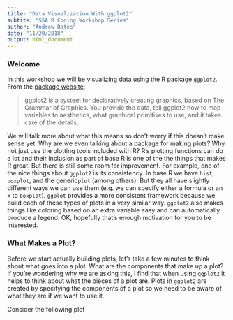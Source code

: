 ```yaml
---
title: "Data Visualization With ggplot2"
subtite: "SSA R Coding Workshop Series"
author: "Andrew Bates"
date: "11/29/2018"
output: html_document
---
```


<!-- NOTE: before going further in this document, click on the "Knit" button above or press ctrl/command + shift + K -->



### Welcome

In this workshop we will be visualizing data using the R package `ggplot2`. From the [package website](https://ggplot2.tidyverse.org):

> ggplot2 is a system for declaratively creating graphics, based on The Grammar of Graphics. You provide the data, tell ggplot2 how to map variables to aesthetics, what graphical primitives to use, and it takes care of the details.

We will talk more about what this means so don't worry if this doesn't make sense yet. Why are we even talking about a package for making plots? Why not just use the plotting tools included with R? R's plotting functions can do a lot and their inclusion as part of base R is one of the the things that makes R great. But there is still some room for improvement. For example, one of the nice things about `ggplot2` is its consistency. In base R we have `hist`, `boxplot`, and the generic`plot` (among others). But they all have slightly different ways we can use them (e.g. we can specify either a formula or an x to `boxplot`). `ggplot` provides a more consistent framework because we build each of these types of plots in a very similar way. `ggplot2` also makes things like coloring based on an extra variable easy and can automatically produce a legend. OK, hopefully that's enough motivation for you to be interested.

### What Makes a Plot?

Before we start actually building plots, let's take a few minutes to think about what goes into a plot. What are the components that make up a plot? If you're wondering why we are asking this, I find that when using `ggplot2` it helps to think about what the pieces of a plot are. Plots in `ggplot2` are created by specifying the components of a plot so we need to be aware of what they are if we want to use it.

Consider the following plot

```r

```










